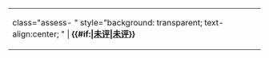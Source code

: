 <noinclude>
{|
|</noinclude>class="assess- {{{class|}}}" style="background: transparent; text-align:center; {{{style|}}}" | {{yesno| {{{image|no}}} | yes={{class/icon|}} }} '''{{#if:{{{category|}}}|[[:{{{category}}}|未评]]|[[:Category:未评级条目|未评]]}}'''<noinclude>
|}
{{Documentation|Template:Grading scheme/doc/class}}
</noinclude>